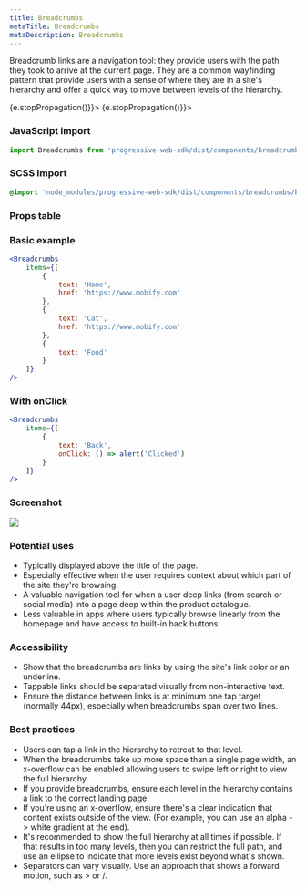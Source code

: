 ```yaml
---
title: Breadcrumbs
metaTitle: Breadcrumbs
metaDescription: Breadcrumbs
---
```



<div class="component-intro">

Breadcrumb links are a navigation tool: they provide users with the path they took to arrive at the current page. They are a common wayfinding pattern that provide users with a sense of where they are in a site's hierarchy and offer a quick way to move between levels of the hierarchy.

</div>

<div onClick={(e) => {e.stopPropagation()}}>
<Tabs activeIndex={0} className="devcenter">
<TabsPanel title="Code" onClick={(e) => {e.stopPropagation()}}>

### JavaScript import

```jsx
import Breadcrumbs from 'progressive-web-sdk/dist/components/breadcrumbs'
```

### SCSS import

```scss
@import 'node_modules/progressive-web-sdk/dist/components/breadcrumbs/base';
```

### Props table

<PropsTable propMetaData={props.componentMetadata.childrenComponentProp} />

### Basic example

```jsx react-live=true
<Breadcrumbs
    items={[
        {
            text: 'Home',
            href: 'https://www.mobify.com'
        },
        {
            text: 'Cat',
            href: 'https://www.mobify.com'
        },
        {
            text: 'Food'
        }
    ]}
/>
```

### With onClick

```jsx react-live=true
<Breadcrumbs
    items={[
        {
            text: 'Back',
            onClick: () => alert('Clicked')
        }
    ]}
/>
```

</TabsPanel>
<TabsPanel title="Design" class="markdown">

### Screenshot

![](./images/components/breadcrumbs/breadcrumb-uikit.png)

### Potential uses

-   Typically displayed above the title of the page.
-   Especially effective when the user requires context about which part of the site they're browsing.
-   A valuable navigation tool for when a user deep links (from search or social media) into a page deep within the product catalogue.
-   Less valuable in apps where users typically browse linearly from the homepage and have access to built-in back buttons.

### Accessibility

-   Show that the breadcrumbs are links by using the site's link color or an underline.
-   Tappable links should be separated visually from non-interactive text.
-   Ensure the distance between links is at minimum one tap target (normally 44px), especially when breadcrumbs span over two lines.

### Best practices

-   Users can tap a link in the hierarchy to retreat to that level.
-   When the breadcrumbs take up more space than a single page width, an x-overflow can be enabled allowing users to swipe left or right to view the full hierarchy.
-   If you provide breadcrumbs, ensure each level in the hierarchy contains a link to the correct landing page.
-   If you're using an x-overflow, ensure there's a clear indication that content exists outside of the view. (For example, you can use an alpha -> white gradient at the end).
-   It's recommended to show the full hierarchy at all times if possible. If that results in too many levels, then you can restrict the full path, and use an ellipse to indicate that more levels exist beyond what's shown.
-   Separators can vary visually. Use an approach that shows a forward motion, such as > or /.

</TabsPanel>
</Tabs>
</div>